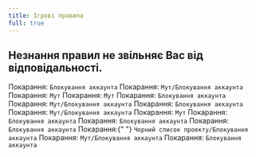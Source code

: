 ```yaml
---
title: Ігрові правила
full: true
---
```



## Незнання правил не звільняє Вас від відповідальності.

<Callout
  type="error"
  title="Ви маєте повне право відмовитися від проходження перевірки, але в такому випадку ви і ваші тимчасові партнери будете заблоковані."
/> <Callout
  type="error"
  title="Вихід з сервера, надання некоректних контактних даних або ігнорування перевірки також буде вважатися відмовою від перевірки."
/> <Callout title="Правило 1.1 - Заборонено використовувати сторонні моди/чіти/скрипти/програми, які порушують стабільну роботу сервера і надають гравцеві перевагу над іншими гравцями.">
  Покарання: <Code color="danger">Блокування аккаунта</Code>
</Callout> <Callout title="Правило 1.2 - Заборонено ображати гравців/адміністрацію сервера.">
  Покарання: <Code color="warning">Мут/Блокування аккаунта</Code>
</Callout> <Callout title="Правило 1.3 - Заборонено спамити, флудити в ігровий чат.">
  Покарання: <Code color="warning">Мут</Code>
</Callout> <Callout title="Правило 1.4 - Заборонено ображати родичів.">
  Покарання: <Code color="warning">Мут</Code>
</Callout> <Callout title="Правило 1.5 - Заборонено рекламувати сторонні ресурси/проекти.">
  Покарання: <Code color="danger">Блокування аккаунта</Code>
</Callout> <Callout title="Правило 1.6 - Заборонені расизм, націоналізм, нацизм та інші форми етнічної ненависті.">
  Покарання: <Code color="danger">Мут/Блокування аккаунта</Code>
</Callout> <Callout title="Правило 1.7 - Заборонено використовувати баги гри/сервера для отримання переваги над іншими гравцями.">
  Покарання: <Code color="danger">Блокування аккаунта</Code>
</Callout> <Callout title="Правило 1.8 - Заборонено оббріхувати адміністрацію сервера з питань, що стосуються їхньої діяльності.">
  Покарання: <Code color="warning">Мут/Блокування аккаунта</Code>
</Callout> <Callout title="Правило 1.9 - Заборонено постійно писати великими літерами (утримання клавіші CapsLock).">
  Покарання: <Code color="warning">Мут</Code>
</Callout> <Callout title="Правило 2.1 - Заборонено перевищувати ліміт гравців у команді або тимчасово міняти партнерів по команді.">
  Покарання: <Code color="danger">Блокування аккаунта</Code>
</Callout> <Callout title="Правило 2.2 - Заборонено формувати альянси або перемир'я з сусідами, якщо загальна кількість гравців перевищує максимальну дозволену.">
  Покарання: <Code color="danger">Блокування аккаунта</Code>
</Callout> <Callout title="Правило 2.3 - Заборонено очищати ПК перед перевіркою.">
  Покарання: <Code color="danger">Блокування аккаунта</Code>
</Callout> <Callout title="Правило 2.4 - Заборонено продавати або робити вигляд, що ви продаєте чіти/макроси.">
  Покарання:{" "}
  <Code color="danger">Чорний список проекту/Блокування аккаунта</Code>
</Callout> <Callout title="Правило 2.5 - Заборонено пропонувати дії, які призводять до небажаного виходу з сервера, про значення яких інші гравці можуть не знати.">
  Покарання: <Code color="warning">Мут/Блокування аккаунта</Code>
</Callout> <Callout title="Правило 2.6 - Заборонено зберігати чіти або будь-яке стороннє ПЗ, включаючи чіти для будь-яких інших проектів.">
  Покарання: <Code color="danger">Блокування аккаунта</Code>
</Callout>
